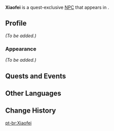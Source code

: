{{Meta
<!-- Remove this template after adding the missing info -->
|missing_NPC_profile  = yes
}}
{{Character Infobox
|type             = Quest NPC
|image            = NPC Xiaofei.png
|region           = Liyue
|location         = Liyue
}}
'''Xiaofei''' is a quest-exclusive [[NPC]] that appears in {{Quest|Auction Games}}.
<!--
==Location==
<gallery>
NPC Location Xiaofei, Yingfeng & Little Bin.png|Xiaofei's location
NPC Location Xiaofei, Yingfeng & Little Bin Context.png|Additional context
</gallery>
-->
==Profile==
<!-- detailed story/lore information goes here -->
''(To be added.)''

===Appearance===
''(To be added.)''

==Quests and Events==
{{Quests and Events}}

==Other Languages==
{{Other Languages
|default_hidden = 1
|en      = Xiaofei
|zhs     = 晓飞
|zhs_rm  = Xiǎofēi
|zht     = 曉飛
|zht_rm  = Xiǎofēi
|ja      = 暁飛
|ja_rm   = Akihi
|ko      = 효비
|es      = Xiaofei
|fr      = Xiaofei
|ru      = Сяо Фэй
|th      = Xiaofei
|vi      = Xiaofei
|de      = Xiaofei
|id      = Xiaofei
|pt      = Xiaofei
|tr      = Xiaofei
|it      = Xiaofei
}}

==Change History==
{{Change History|2.4}}
<!--
==References==
{{Reflist}}-->

[[pt-br:Xiaofei]]